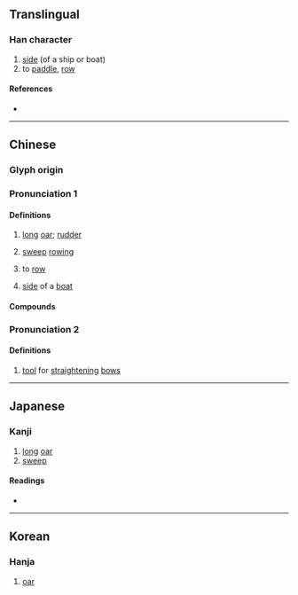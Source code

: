 {{character info}}
==Translingual==

===Han character===
{{Han char|rn=75|rad=木|as=05|sn=9|four=44917|canj=DPT|ids=⿰木世}}

# [[side]] (of a ship or boat)
# to [[paddle]], [[row]]

====References====
* {{Han ref|kx=0517.160|dkj=14592|dj=0906.040|hdz=21177.050|uh=67BB|ud=26555|bh=CF41|bd=53057}}

----

==Chinese==
{{zh-forms|alt=栧}}

===Glyph origin===
{{Han etym}}

===Pronunciation 1===
{{zh-pron
|m=yì
|c=jai6
|mc=y
|oc=y
|ma=
|cat=n,v
}}

====Definitions====
{{zh-hanzi}}

# {{lb|zh|literary}} [[long]] [[oar]]; [[rudder]]
# {{lb|zh|literary}} [[sweep]] [[rowing]]
# {{lb|zh|literary}} to [[row]]
# {{lb|zh|literary}} [[side]] of a [[boat]]

====Compounds====
{{zh-der|中流擊枻|鼓枻}}

===Pronunciation 2===
{{zh-pron
|m=xiè,yì,1nb=Mainland,2nb=Taiwan
|c=sit3
|mc=n
|oc=n
|cat=n
}}

====Definitions====
{{zh-hanzi}}

# {{lb|zh|literary}} [[tool]] for [[straighten]]ing [[bow]]s

----

==Japanese==

===Kanji===
{{ja-kanji|grade=|rs=木05}}

# [[long]] [[oar]]
# [[sweep]]

====Readings====
* {{ja-readings|on=[[えい]] (ei), [[せつ]] (setsu), [[せち]] (sechi)|kun=[[かい]] (kai)}}

----

==Korean==

===Hanja===
{{ko-hanja|hangeul=예|eumhun=|rv=ye|mr=ye|y=yey}}

# [[oar]]